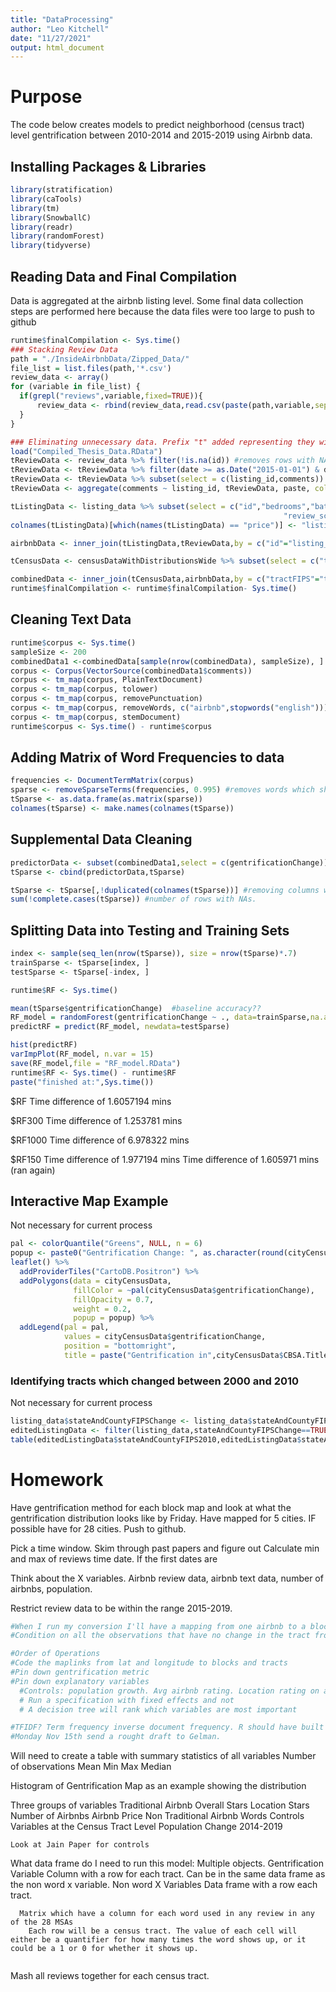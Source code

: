 ```yaml
---
title: "DataProcessing"
author: "Leo Kitchell"
date: "11/27/2021"
output: html_document
---
```


# Purpose
The code below creates models to predict neighborhood (census tract) level gentrification between 2010-2014 and 2015-2019 using Airbnb data.

## Installing Packages & Libraries
```r
library(stratification)
library(caTools)
library(tm)
library(SnowballC)
library(readr) 
library(randomForest)
library(tidyverse)
```


## Reading Data and Final Compilation
Data is aggregated at the airbnb listing level. Some final data collection steps are performed here because the data files were too large to push to github
```r
runtime$finalCompilation <- Sys.time()
### Stacking Review Data
path = "./InsideAirbnbData/Zipped_Data/"
file_list = list.files(path,'*.csv')
review_data <- array()
for (variable in file_list) {
  if(grepl("reviews",variable,fixed=TRUE)){
      review_data <- rbind(review_data,read.csv(paste(path,variable,sep = "")))
  } 
}

### Eliminating unnecessary data. Prefix "t" added representing they will be used for the text analysis portion. Alternately, "t" for tiny.
load("Compiled_Thesis_Data.RData")
tReviewData <- review_data %>% filter(!is.na(id)) #removes rows with NA listing IDs. 
tReviewData <- tReviewData %>% filter(date >= as.Date("2015-01-01") & date <= as.Date("2019-12-31"))  #only keep reviews between census collection time period: 2015-2019
tReviewData <- tReviewData %>% subset(select = c(listing_id,comments)) #keep only listing_id and text data
tReviewData <- aggregate(comments ~ listing_id, tReviewData, paste, collapse = " ") #combines all text data for a given listing into one row for that listing

tListingData <- listing_data %>% subset(select = c("id","bedrooms","bathrooms","price","minimum_nights",
                                                             "review_scores_rating","review_scores_location","license","tractFIPS2010"))
colnames(tListingData)[which(names(tListingData) == "price")] <- "listing_price" #renames column titled price to "listing_price". Prevents error of repeated column name in tSparse

airbnbData <- inner_join(tListingData,tReviewData,by = c("id"="listing_id"))

tCensusData <- censusDataWithDistributionsWide %>% subset(select = c("tractFIPS","NAME.2014","totalPop.2014","popGrowth","gentrificationChange"))

combinedData <- inner_join(tCensusData,airbnbData,by = c("tractFIPS"="tractFIPS2010"))
runtime$finalCompilation <- runtime$finalCompilation- Sys.time()
```

## Cleaning Text Data
```r
runtime$corpus <- Sys.time()
sampleSize <- 200
combinedData1 <-combinedData[sample(nrow(combinedData), sampleSize), ]
corpus <- Corpus(VectorSource(combinedData1$comments))
corpus <- tm_map(corpus, PlainTextDocument)
corpus <- tm_map(corpus, tolower)
corpus <- tm_map(corpus, removePunctuation)
corpus <- tm_map(corpus, removeWords, c("airbnb",stopwords("english")))  #remove stopwords and add "airbnb" to stopword list
corpus <- tm_map(corpus, stemDocument)
runtime$corpus <- Sys.time() - runtime$corpus
```

## Adding Matrix of Word Frequencies to data
```r
frequencies <- DocumentTermMatrix(corpus)
sparse <- removeSparseTerms(frequencies, 0.995) #removes words which show up very few times across reviews.
tSparse <- as.data.frame(as.matrix(sparse))
colnames(tSparse) <- make.names(colnames(tSparse))
```

## Supplemental Data Cleaning
```r
predictorData <- subset(combinedData1,select = c(gentrificationChange))#,totalPop.2014,popGrowth))
tSparse <- cbind(predictorData,tSparse)

tSparse <- tSparse[,!duplicated(colnames(tSparse))] #removing columns with duplicate names
sum(!complete.cases(tSparse)) #number of rows with NAs.
```

## Splitting Data into Testing and Training Sets
```r
index <- sample(seq_len(nrow(tSparse)), size = nrow(tSparse)*.7)
trainSparse <- tSparse[index, ]
testSparse <- tSparse[-index, ]
```


```r
runtime$RF <- Sys.time()

mean(tSparse$gentrificationChange)  #baseline accuracy??
RF_model = randomForest(gentrificationChange ~ ., data=trainSparse,na.action = na.omit)
predictRF = predict(RF_model, newdata=testSparse)

hist(predictRF)
varImpPlot(RF_model, n.var = 15)
save(RF_model,file = "RF_model.RData")
runtime$RF <- Sys.time() - runtime$RF
paste("finished at:",Sys.time())
```

$RF
Time difference of 1.6057194 mins

$RF300
Time difference of 1.253781 mins

$RF1000
Time difference of 6.978322 mins

$RF150
Time difference of 1.977194 mins
Time difference of 1.605971 mins (ran again)


## Interactive Map Example
Not necessary for current process
```r
pal <- colorQuantile("Greens", NULL, n = 6)
popup <- paste0("Gentrification Change: ", as.character(round(cityCensusData$gentrificationChange,4)*100))
leaflet() %>%
  addProviderTiles("CartoDB.Positron") %>%
  addPolygons(data = cityCensusData, 
              fillColor = ~pal(cityCensusData$gentrificationChange), 
              fillOpacity = 0.7, 
              weight = 0.2, 
              popup = popup) %>%
  addLegend(pal = pal, 
            values = cityCensusData$gentrificationChange, 
            position = "bottomright", 
            title = paste("Gentrification in",cityCensusData$CBSA.Title.2014[1]))
```

### Identifying tracts which changed between 2000 and 2010
Not necessary for current process
```r
listing_data$stateAndCountyFIPSChange <- listing_data$stateAndCountyFIPS2000!=listing_data$stateAndCountyFIPS2010 #identifying tracts which changed between 2000 and 2010
editedListingData <- filter(listing_data,stateAndCountyFIPSChange==TRUE)
table(editedListingData$stateAndCountyFIPS2010,editedListingData$stateAndCountyFIPS2000)
```


# Homework
Have gentrification method for each block
map and look at what the gentrification distribution looks like by Friday. Have mapped for 5 cities. IF possible have for 28 cities. Push to github.

Pick a time window. Skim through past papers and figure out 
Calculate min and max of reviews time date. If the first dates are 

Think about the X variables. Airbnb review data, airbnb text data, number of airbnbs, population. 

Restrict review data to be within the range 2015-2019. 


```r
#When I run my conversion I'll have a mapping from one airbnb to a block. I'll have two observations, one in 2010 block and one in 2000 block. That #way I know which 2000 and 2010 tracts its in. 
#Condition on all the observations that have no change in the tract from 2000 to 2010.

#Order of Operations
#Code the maplinks from lat and longitude to blocks and tracts
#Pin down gentrification metric
#Pin down explanatory variables
  #Controls: population growth. Avg airbnb rating. Location rating on airbnb. 
  # Run a specification with fixed effects and not
  # A decision tree will rank which variables are most important

#TFIDF? Term frequency inverse document frequency. R should have built in function. It normalizes word frequency. 
#Monday Nov 15th send a rought draft to Gelman. 
```



Will need to create a table with summary statistics of all variables
  Number of observations
  Mean
  Min 
  Max
  Median

Histogram of Gentrification
Map as an example showing the distribution

Three groups of variables
  Traditional Airbnb
    Overall Stars
    Location Stars
    Number of Airbnbs
    Airbnb Price
  Non Traditional Airbnb
    Words
  Controls Variables at the Census Tract Level
    Population Change 2014-2019
    
    Look at Jain Paper for controls
    
  
What data frame do I need to run this model:
    Multiple objects. 
      Gentrification Variable
        Column with a row for each tract. Can be in the same data frame as the non word x variable.
      Non word X Variables
        Data frame with a row each tract. 
      
      Matrix which have a column for each word used in any review in any of the 28 MSAs
        Each row will be a census tract. The value of each cell will either be a quantifier for how many times the word shows up, or it could be a 1 or 0 for whether it shows up.
        
Mash all reviews together for each census tract. 
